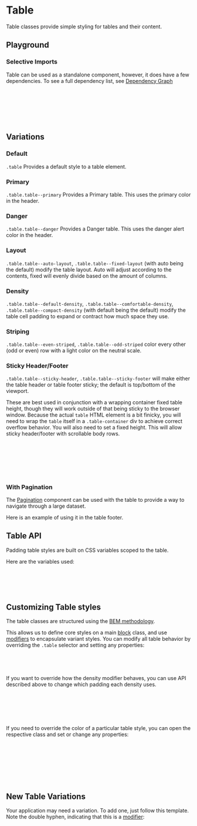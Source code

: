 
<Meta of={TableStories} />

# Table

<div
  dangerouslySetInnerHTML={{
    __html: createSourceCodeLink({ link: 'components/table.css' }).outerHTML,
  }}
></div>

Table classes provide simple styling for tables and their content.

## Playground

<Canvas of={TableStories.Default} />
<Controls of={TableStories.Default} />

### Selective Imports

Table can be used as a standalone component, however, it does have a few dependencies. To see a full dependency list, see [Dependency Graph](?path=/docs/overview-selective-imports--docs#dependencies)

```css
// Depends on
@import '@rolemodel/optics/dist/scss/core/tokens';
@import '@rolemodel/optics/dist/scss/core/base';

// Component
@import '@rolemodel/optics/dist/scss/components/table';
```

## Variations

### Default

`.table` Provides a default style to a table element.

<Canvas of={TableStories.Default} />

### Primary

`.table.table--primary` Provides a Primary table. This uses the primary color in the header.

<Canvas of={TableStories.Primary} />

### Danger

`.table.table--danger` Provides a Danger table. This uses the danger alert color in the header.

<Canvas of={TableStories.Danger} />

### Layout

`.table.table--auto-layout`, `.table.table--fixed-layout` (with auto being the default) modify the table layout. Auto will adjust according to the contents, fixed will evenly divide based on the amount of columns.

<Canvas of={TableStories.FixedLayout} />

### Density

`.table.table--default-density`, `.table.table--comfortable-density`, `.table.table--compact-density` (with default being the default) modify the table cell padding to expand or contract how much space they use.

<Canvas of={TableStories.ComfortableDensity} />

<Canvas of={TableStories.CompactDensity} />

### Striping

`.table.table--even-striped`, `.table.table--odd-striped` color every other (odd or even) row with a light color on the neutral scale.

<Canvas of={TableStories.StripedEven} />

<Canvas of={TableStories.StripedOdd} />

### Sticky Header/Footer

`.table.table--sticky-header`, `.table.table--sticky-footer` will make either the table header or table footer sticky; the default is top/bottom of the viewport.

These are best used in conjunction with a wrapping container fixed table height, though they will work outside of that being sticky to the browser window. Because the actual `table` HTML element is a bit finicky, you will need to wrap the `table` itself in a `.table-container` div to achieve correct overflow behavior. You will also need to set a fixed height. This will allow sticky header/footer with scrollable body rows.

```html
<div class="table-container">
  // Container div with class also needs to set the desired height. 20vh in these examples
  <table class="table">
    // Actual table element ...
  </table>
</div>
```

<Canvas of={TableStories.StickyHeader} />

<Canvas of={TableStories.StickyFooter} />

<Canvas of={TableStories.StickyBoth} />

### With Pagination

The [Pagination](?path=/docs/navigation-components-pagination--docs) component can be used with the table to provide a way to navigate through a large dataset.

Here is an example of using it in the table footer.

<Canvas of={TableStories.PaginationInFooter} />

## Table API

Padding table styles are built on CSS variables scoped to the table.

Here are the variables used:

```css
// Variable API
--_op-table-cell-padding-default
--_op-table-cell-padding-comfortable
--_op-table-cell-padding-compact
```

## Customizing Table styles

<div
  dangerouslySetInnerHTML={{
    __html: createAlert({
      title: 'Important!',
      description: 'These patterns represent how to customize the style of the table for your project.',
    }).outerHTML,
  }}
></div>

The table classes are structured using the [BEM methodology](https://getbem.com/naming).

This allows us to define core styles on a main [block](https://getbem.com/naming/#block) class, and use [modifiers](https://getbem.com/naming/#modifier) to encapsulate variant styles. You can modify all table behavior by overriding the `.table` selector and setting any properties:

```scss
.table {
  font-size: var(--op-font-2x-large);
}
```

If you want to override how the density modifier behaves, you can use API described above to change which padding each density uses.

```css
.table {
  --_op-table-cell-padding-default: var(--op-space-x-small) var(--op-space-2x-small);
  --_op-table-cell-padding-comfortable: var(--op-space-large) var(--op-space-medium);
  --_op-table-cell-padding-compact: var(--op-space-2x-small) var(--op-space-3x-small);
}
```

If you need to override the color of a particular table style, you can open the respective class and set or change any properties:

```css
// This will only affect the primary table, but not default or danger
.table--primary {
  thead {
    background-color: purple;
    color: white;
  }
}
```

## New Table Variations

<div
  dangerouslySetInnerHTML={{
    __html: createAlert({
      title: 'Important!',
      description: 'These patterns represent how to create new variations of the table for your project.',
    }).outerHTML,
  }}
></div>

Your application may need a variation. To add one, just follow this template. Note the double hyphen, indicating that this is a [modifier](https://getbem.com/naming/#modifier):

```css
.table--{name} {
  thead {
    background-color:
    color:
  }
}
```

```css
.table--purple {
  thead {
    background-color: purple;
    color: white;
  }
}
```
